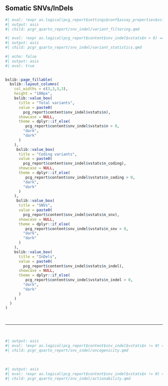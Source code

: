 ## Somatic SNVs/InDels

```r
#| eval: !expr as.logical(pcg_report$settings$conf$assay_properties$vcf_tumor_only) == TRUE
#| output: asis
#| child: pcgr_quarto_report/snv_indel/variant_filtering.qmd 

```


```r
#| eval: !expr as.logical(pcg_report$content$snv_indel$vstats$n > 0) == TRUE
#| output: asis
#| child: pcgr_quarto_report/snv_indel/variant_statistics.qmd 

```

```r
#| echo: false
#| output: asis
#| eval: true

    
bslib::page_fillable(
  bslib::layout_columns(
    col_widths = c(3,3,3,3),
    height = "100px",
    bslib::value_box(
      title = "Total variants",
      value = paste0(
        pcg_report$content$snv_indel$vstats$n),
      showcase = NULL,
      theme = dplyr::if_else(
         pcg_report$content$snv_indel$vstats$n > 0,
        "dark",
        "dark"
      )
    ),
     bslib::value_box(
      title = "Coding variants",
      value = paste0(
        pcg_report$content$snv_indel$vstats$n_coding),
      showcase = NULL,
      theme = dplyr::if_else(
         pcg_report$content$snv_indel$vstats$n_coding > 0,
        "dark",
        "dark"
      )
    ),
     bslib::value_box(
      title = "SNVs",
      value = paste0(
        pcg_report$content$snv_indel$vstats$n_snv),
      showcase = NULL,
      theme = dplyr::if_else(
         pcg_report$content$snv_indel$vstats$n_snv > 0,
        "dark",
        "dark"
      )
    ),
    bslib::value_box(
      title = "InDels",
      value = paste0(
        pcg_report$content$snv_indel$vstats$n_indel),
      showcase = NULL,
      theme = dplyr::if_else(
         pcg_report$content$snv_indel$vstats$n_indel > 0,
        "dark",
        "dark"
      )
    )
  )
)

```

<br>
<hr>
<br>

```r
#| output: asis
#| eval: !expr as.logical(pcg_report$content$snv_indel$vstats$n != 0) == TRUE
#| child: pcgr_quarto_report/snv_indel/oncogenicity.qmd

```

<br>

```r
#| output: asis
#| eval: !expr as.logical(pcg_report$content$snv_indel$vstats$n != 0) == TRUE
#| child: pcgr_quarto_report/snv_indel/actionability.qmd
```

